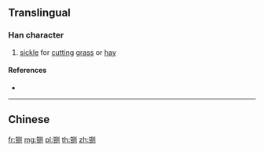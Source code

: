 {{character info/new}}
{{also|鍘}}
==Translingual==

===Han character===
{{Han char|rn=167|rad=钅|as=06|sn=11|four=|canj=CBON|ids=⿰钅则}}

# [[sickle]] for [[cut]]ting [[grass]] or [[hay]]

====References====
* {{Han ref|kx=1328.061|hdz=64197.050|uh=94E1|ud=38113}}

----

==Chinese==
{{zh-see|鍘}}

[[fr:铡]]
[[mg:铡]]
[[pl:铡]]
[[th:铡]]
[[zh:铡]]